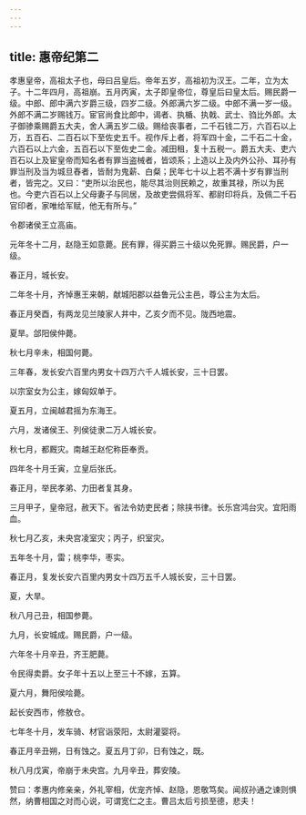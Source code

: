 ```yaml
---
---
---
```

title: 惠帝纪第二
---

孝惠皇帝，高祖太子也，母曰吕皇后。帝年五岁，高祖初为汉王。二年，立为太子。十二年四月，高祖崩。五月丙寅，太子即皇帝位，尊皇后曰皇太后。赐民爵一级。中郎、郎中满六岁爵三级，四岁二级。外郎满六岁二级。中郎不满一岁一级。外郎不满二岁赐钱万。宦官尚食比郎中，谒者、执楯、执戟、武士、驺比外郎。太子御骖乘赐爵五大夫，舍人满五岁二级。赐给丧事者，二千石钱二万，六百石以上万，五百石、二百石以下至佐史五千。视作斥上者，将军四十金，二千石二十金，六百石以上六金，五百石以下至佐史二金。减田租，复十五税一。爵五大夫、吏六百石以上及宦皇帝而知名者有罪当盗械者，皆颂系；上造以上及内外公孙、耳孙有罪当刑及当为城旦舂者，皆耐为鬼薪、白粲；民年七十以上若不满十岁有罪当刑者，皆完之。又曰：“吏所以治民也，能尽其治则民赖之，故重其禄，所以为民也。今吏六百石以上父母妻子与同居，及故吏尝佩将军、都尉印将兵，及佩二千石官印者，家唯给军赋，他无有所与。” 

令郡诸侯王立高庙。 

元年冬十二月，赵隐王如意薨。民有罪，得买爵三十级以免死罪。赐民爵，户一级。 

春正月，城长安。 

二年冬十月，齐悼惠王来朝，献城阳郡以益鲁元公主邑，尊公主为太后。 

春正月癸酉，有两龙见兰陵家人井中，乙亥夕而不见。陇西地震。 

夏旱。郃阳侯仲薨。 

秋七月辛未，相国何薨。 

三年春，发长安六百里内男女十四万六千人城长安，三十日罢。 

以宗室女为公主，嫁匈奴单于。 

夏五月，立闽越君摇为东海王。 

六月，发诸侯王、列侯徒隶二万人城长安。 

秋七月，都厩灾。南越王赵佗称臣奉贡。 

四年冬十月壬寅，立皇后张氏。 

春正月，举民孝弟、力田者复其身。 

三月甲子，皇帝冠，赦天下。省法令妨吏民者；除挟书律。长乐宫鸿台灾。宜阳雨血。 

秋七月乙亥，未央宫凌室灾；丙子，织室灾。 

五年冬十月，雷；桃李华，枣实。 

春正月，复发长安六百里内男女十四万五千人城长安，三十日罢。 

夏，大旱。 

秋八月己丑，相国参薨。 

九月，长安城成。赐民爵，户一级。 

六年冬十月辛丑，齐王肥薨。 

令民得卖爵。女子年十五以上至三十不嫁，五算。 

夏六月，舞阳侯哙薨。 

起长安西市，修敖仓。 

七年冬十月，发车骑、材官诣荥阳，太尉灌婴将。 

春正月辛丑朔，日有蚀之。夏五月丁卯，日有蚀之，既。 

秋八月戊寅，帝崩于未央宫。九月辛丑，葬安陵。 

赞曰：孝惠内修亲亲，外礼宰相，优宠齐悼、赵隐，恩敬笃矣。闻叔孙通之谏则惧然，纳曹相国之对而心说，可谓宽仁之主。曹吕太后亏损至德，悲夫！ 


